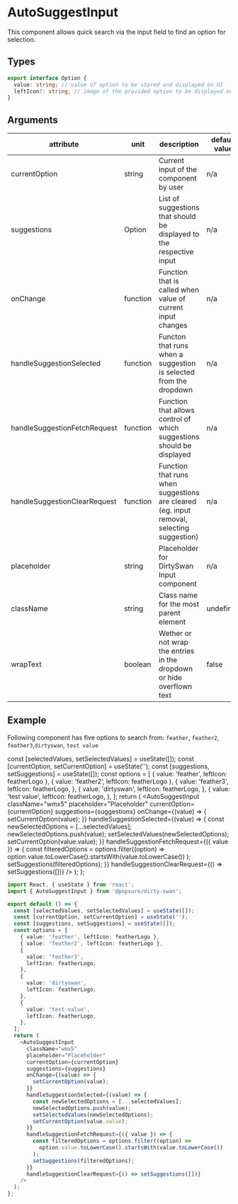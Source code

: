 

<Meta title="JSX/Inputs/AutoSuggestInput" />

# AutoSuggestInput

This component allows quick search via the input field to find an option for selection.

## Types

```typescript
export interface Option {
  value: string; // value of option to be stored and displayed on UI
  leftIcon?: string; // image of the provided option to be displayed on UI
}
```

## Arguments

| attribute                    | unit     | description                                                                               | default value | required |
| ---------------------------- | -------- | ----------------------------------------------------------------------------------------- | ------------- | -------- |
| currentOption                | string   | Current input of the component by user                                                    | n/a           | true     |
| suggestions                  | Option   | List of suggestions that should be displayed to the respective input                      | n/a           | true     |
| onChange                     | function | Function that is called when value of current input changes                               | n/a           | true     |
| handleSuggestionSelected     | function | Functon that runs when a suggestion is selected from the dropdown                         | n/a           | true     |
| handleSuggestionFetchRequest | function | Function that allows control of which suggestions should be displayed                     | n/a           | true     |
| handleSuggestionClearRequest | function | Function that runs when suggestions are cleared (eg. input removal, selecting suggestion) | n/a           | true     |
| placeholder                  | string   | Placeholder for DirtySwan Input component                                                 | n/a           | true     |
| className                    | string   | Class name for the most parent element                                                    | undefined     | false    |
| wrapText                     | boolean  | Wether or not wrap the entries in the dropdown or hide overflown text                     | false         | false    |

## Example

Following component has five options to search from: `feather`, `feather2`, `feather3`,`dirtyswan`, `test value`

  const [selectedValues, setSelectedValues] = useState([]);
  const [currentOption, setCurrentOption] = useState('');
  const [suggestions, setSuggestions] = useState([]);
  const options = [
    { value: 'feather', leftIcon: featherLogo },
    { value: 'feather2', leftIcon: featherLogo },
    {
      value: 'feather3',
      leftIcon: featherLogo,
    },
    {
      value: 'dirtyswan',
      leftIcon: featherLogo,
    },
    {
      value: 'test value',
      leftIcon: featherLogo,
    },
  ];
  return (
    <AutoSuggestInput
      className="wmx5"
      placeholder="Placeholder"
      currentOption={currentOption}
      suggestions={suggestions}
      onChange={(value) => {
        setCurrentOption(value);
      }}
      handleSuggestionSelected={(value) => {
        const newSelectedOptions = [...selectedValues];
        newSelectedOptions.push(value);
        setSelectedValues(newSelectedOptions);
        setCurrentOption(value.value);
      }}
      handleSuggestionFetchRequest={({ value }) => {
        const filteredOptions = options.filter((option) =>
          option.value.toLowerCase().startsWith(value.toLowerCase())
        );
        setSuggestions(filteredOptions);
      }}
      handleSuggestionClearRequest={() => setSuggestions([])}
    />
  );
};

<AutoSuggestInputStory />

```typescript
import React, { useState } from 'react';
import { AutoSuggestInput } from '@popsure/dirty-swan';

export default () => {
  const [selectedValues, setSelectedValues] = useState([]);
  const [currentOption, setCurrentOption] = useState('');
  const [suggestions, setSuggestions] = useState([]);
  const options = [
    { value: 'feather', leftIcon: featherLogo },
    { value: 'feather2', leftIcon: featherLogo },
    {
      value: 'feather3',
      leftIcon: featherLogo,
    },
    {
      value: 'dirtyswan',
      leftIcon: featherLogo,
    },
    {
      value: 'test value',
      leftIcon: featherLogo,
    },
  ];
  return (
    <AutoSuggestInput
      className="wmx5"
      placeholder="Placeholder"
      currentOption={currentOption}
      suggestions={suggestions}
      onChange={(value) => {
        setCurrentOption(value);
      }}
      handleSuggestionSelected={(value) => {
        const newSelectedOptions = [...selectedValues];
        newSelectedOptions.push(value);
        setSelectedValues(newSelectedOptions);
        setCurrentOption(value.value);
      }}
      handleSuggestionFetchRequest={({ value }) => {
        const filteredOptions = options.filter((option) =>
          option.value.toLowerCase().startsWith(value.toLowerCase())
        );
        setSuggestions(filteredOptions);
      }}
      handleSuggestionClearRequest={() => setSuggestions([])}
    />
  );
};
```
